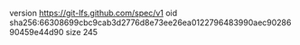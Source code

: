 version https://git-lfs.github.com/spec/v1
oid sha256:66308699cbc9cab3d2776d8e73ee26ea0122796483990aec9028690459e44d90
size 245

